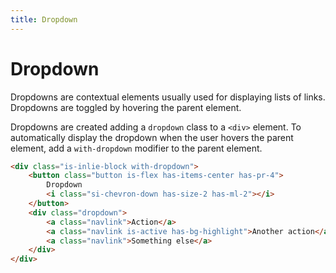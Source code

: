 ```yaml
---
title: Dropdown
---
```


# Dropdown

Dropdowns are contextual elements usually used for displaying lists of links. Dropdowns are toggled by hovering the parent element.

Dropdowns are created adding a `dropdown` class to a `<div>` element. To automatically display the dropdown when the user hovers the parent element, add a `with-dropdown` modifier to the parent element.

```html live=true
<div class="is-inlie-block with-dropdown">
    <button class="button is-flex has-items-center has-pr-4">
        Dropdown
        <i class="si-chevron-down has-size-2 has-ml-2"></i>
    </button>
    <div class="dropdown">
        <a class="navlink">Action</a>
        <a class="navlink is-active has-bg-highlight">Another action</a>
        <a class="navlink">Something else</a>
    </div>
</div>
```
